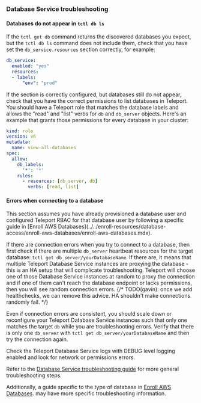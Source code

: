 ### Database Service troubleshooting

#### Databases do not appear in `tctl db ls`

If the `tctl get db` command returns the discovered databases you expect, but
the `tctl db ls` command does not include them, check that you have set the 
`db_service.resources` section correctly, for example:

```yaml
db_service:
  enabled: "yes"
  resources:
  - labels:
      "env": "prod"
```

If the section is correctly configured, but databases still do not appear,
check that you have the correct permissions to list databases in Teleport.
You should have a Teleport role that matches the database labels and allows
the "read" and "list" verbs for `db` and `db_server` objects.
Here's an example that grants those permissions for every database in your
cluster:

```yaml
kind: role
version: v6
metadata:
  name: view-all-databases
spec:
  allow:
    db_labels:
      '*': '*'
    rules:
      - resources: [db_server, db]
        verbs: [read, list]
```

#### Errors when connecting to a database

<Notice type="note">
This section assumes you have already provisioned a database user and configured
Teleport RBAC for that database user by following a specific guide in 
[Enroll AWS Databases](../../enroll-resources/database-access/enroll-aws-databases/enroll-aws-databases.mdx).
</Notice>

If there are connection errors when you try to connect to a database, then
first check if there are multiple `db_server` heartbeat resources for the target
database: `tctl get db_server/yourDatabaseName`.
If there are, it means that multiple Teleport Database Service instances are
proxying the database - this is an HA setup that will complicate
troubleshooting.
Teleport will choose one of those Database Service instances at random to proxy
the connection and if one of them can't reach the database endpoint or lacks 
permissions, then you will see random connection errors.
{/* TODO(gavin): once we add healthchecks, we can remove this advice. HA shouldn't make connections randomly fail. */}

Even if connection errors are consistent, you should scale down or reconfigure
your Teleport Database Service instances such that only one matches the target `db`
while you are troubleshooting errors.
Verify that there is only one `db_server` with `tctl get db_server/yourDatabaseName`
and then try the connection again.

Check the Teleport Database Service logs with DEBUG level logging enabled and
look for network or permissions errors.

Refer to the [Database Service troubleshooting
guide](../../enroll-resources/database-access/troubleshooting.mdx) for more
general troubleshooting steps.

Additionally, a guide specific to the type of database in
[Enroll AWS Databases](../../enroll-resources/database-access/enroll-aws-databases/enroll-aws-databases.mdx).
may have more specific troubleshooting information.
